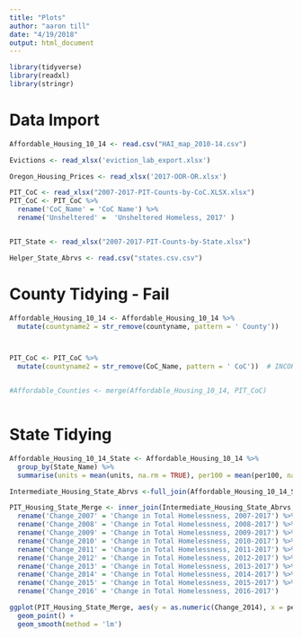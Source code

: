 ```yaml
---
title: "Plots"
author: "aaron till"
date: "4/19/2018"
output: html_document
---
```


```r
library(tidyverse)
library(readxl)
library(stringr)
```


# Data Import
```r

Affordable_Housing_10_14 <- read.csv("HAI_map_2010-14.csv")

Evictions <- read_xlsx('eviction_lab_export.xlsx')

Oregon_Housing_Prices <- read_xlsx('2017-OOR-OR.xlsx')

PIT_CoC <- read_xlsx("2007-2017-PIT-Counts-by-CoC.XLSX.xlsx")
PIT_CoC <- PIT_CoC %>%
  rename('CoC_Name' = 'CoC Name') %>%
  rename('Unsheltered' =  'Unsheltered Homeless, 2017' )


PIT_State <- read_xlsx("2007-2017-PIT-Counts-by-State.xlsx")

Helper_State_Abrvs <- read.csv("states.csv.csv")

```


# County Tidying - Fail
```r

Affordable_Housing_10_14 <- Affordable_Housing_10_14 %>%
  mutate(countyname2 = str_remove(countyname, pattern = ' County'))



PIT_CoC <- PIT_CoC %>%
  mutate(countyname2 = str_remove(CoC_Name, pattern = ' CoC'))  # INCORPORATED REGIONS NOT COUNTIES 


#Affordable_Counties <- merge(Affordable_Housing_10_14, PIT_CoC)



```


# State Tidying
```r
 
Affordable_Housing_10_14_State <- Affordable_Housing_10_14 %>%
  group_by(State_Name) %>%
  summarise(units = mean(units, na.rm = TRUE), per100 = mean(per100, na.rm = TRUE))

Intermediate_Housing_State_Abrvs <-full_join(Affordable_Housing_10_14_State, Helper_State_Abrvs, by = c('State_Name' = 'State'))

PIT_Housing_State_Merge <- inner_join(Intermediate_Housing_State_Abrvs, PIT_State, by = c('Abbreviation' = 'state')) %>%
  rename('Change_2007' = 'Change in Total Homelessness, 2007-2017') %>%
  rename('Change_2008' = 'Change in Total Homelessness, 2008-2017') %>%
  rename('Change_2009' = 'Change in Total Homelessness, 2009-2017') %>%
  rename('Change_2010' = 'Change in Total Homelessness, 2010-2017') %>%
  rename('Change_2011' = 'Change in Total Homelessness, 2011-2017') %>%
  rename('Change_2012' = 'Change in Total Homelessness, 2012-2017') %>%
  rename('Change_2013' = 'Change in Total Homelessness, 2013-2017') %>%
  rename('Change_2014' = 'Change in Total Homelessness, 2014-2017') %>%
  rename('Change_2015' = 'Change in Total Homelessness, 2015-2017') %>%
  rename('Change_2016' = 'Change in Total Homelessness, 2016-2017') 

```

```r



ggplot(PIT_Housing_State_Merge, aes(y = as.numeric(Change_2014), x = per100)) +
  geom_point() + 
  geom_smooth(method = 'lm')

```
